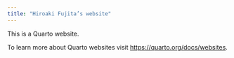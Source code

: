 ```yaml
---
title: "Hiroaki Fujita’s website"
---
```


This is a Quarto website.

To learn more about Quarto websites visit <https://quarto.org/docs/websites>.
